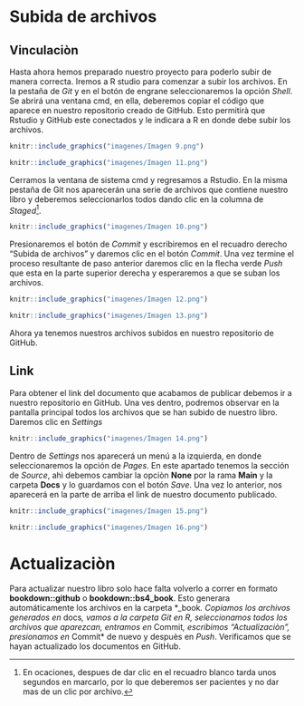 # Subida de archivos {-}

## Vinculaciòn {-}

Hasta ahora hemos preparado nuestro proyecto para poderlo subir de manera correcta. Iremos a R studio para comenzar a subir los archivos. En la pestaña de *Git* y en el botón de engrane seleccionaremos la opción *Shell*. Se abrirá una ventana cmd, en ella, deberemos copiar el código que aparece en nuestro repositorio creado de GitHub. Esto permitirà que Rstudio y GitHub este conectados y le indicara a R en donde debe subir los archivos.

```r
knitr::include_graphics("imagenes/Imagen 9.png")
```

```r
knitr::include_graphics("imagenes/Imagen 11.png")
```

Cerramos la ventana de sistema cmd y regresamos a Rstudio. En la misma pestaña de Git nos aparecerán una serie de archivos que contiene nuestro libro y deberemos seleccionarlos todos dando clic en la columna de *Staged*[^2].

```r
knitr::include_graphics("imagenes/Imagen 10.png")
```

Presionaremos el botón de *Commit* y escribiremos en el recuadro derecho "Subida de archivos" y daremos clic en el botón *Commit*. Una vez termine el proceso resultante de paso anterior daremos clic en la flecha verde *Push* que esta en la parte superior derecha y esperaremos a que se suban los archivos.

```r
knitr::include_graphics("imagenes/Imagen 12.png")
```

```r
knitr::include_graphics("imagenes/Imagen 13.png")
```
Ahora ya tenemos nuestros archivos subidos en nuestro repositorio de GitHub.

## Link {-}

Para obtener el link del documento que acabamos de publicar debemos ir a nuestro repositorio en GitHub. Una ves dentro, podremos observar en la pantalla principal todos los archivos que se han subido de nuestro libro. Daremos clic en *Settings* 

```r
knitr::include_graphics("imagenes/Imagen 14.png")
```

Dentro de *Settings* nos aparecerá un menú a la izquierda, en donde seleccionaremos la opción de *Pages*. En este apartado tenemos la sección de *Source*, ahì debemos cambiar la opciòn **None** por la rama **Main** y la carpeta **Docs** y lo guardamos con el botón *Save*. Una vez lo anterior, nos aparecerá en la parte de arriba el link de nuestro documento publicado.

```r
knitr::include_graphics("imagenes/Imagen 15.png")
```
 
```r
knitr::include_graphics("imagenes/Imagen 16.png")
```

# Actualizaciòn {-}

Para actualizar nuestro libro solo hace falta volverlo a correr en formato **bookdown::github** o **bookdown::bs4_book**. Esto generara automáticamente los archivos en la carpeta *_book*. Copiamos los archivos generados en *docs*, vamos a la carpeta Git en R, seleccionamos todos los archivos que aparezcan, entramos en *Commit*, escribimos "Actualizaciòn", presionamos en *Commit* de nuevo y despuès en *Push*. Verificamos que se hayan actualizado los documentos en GitHub. 

[^2]: En ocaciones, despues de dar clic en el recuadro blanco tarda unos segundos en marcarlo, por lo que deberemos ser pacientes y no dar mas de un clic por archivo.